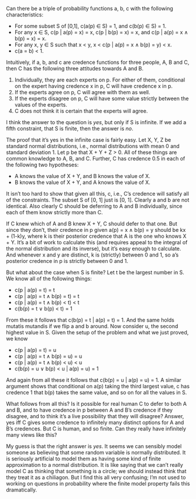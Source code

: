 Can there be a triple of probability functions a, b, c with the following characteristics:

- For some subset S of [0,1], c(a(p) $\in$ S) = 1, and c(b(p) $\in$ S) = 1.
- For any x $\in$ S, c(p | a(p) = x) = x, c(p | b(p) = x) = x, and c(p | a(p) = x $\wedge$ b(p) = x) = x.
- For any x, y $\in$ S such that x < y, x < c(p | a(p) = x $\wedge$ b(p) = y) < x.
- c(a = b) < 1.

Intuitively, if a, b, and c are credence functions for three people, A, B and C, then C has the following three attitudes towards A and B.

1. Individually, they are each experts on p. For either of them, conditional on the expert having credence x in p, C will have credence x in p.
2. If the experts agree on p, C will agree with them as well.
3. If the experts disagree on p, C will have some value strictly between the values of the experts.
4. C does not think it is certain that the experts will agree.

I think the answer to the question is _yes_, but only if S is infinite. If we add a fifth constraint, that S is finite, then the answer is _no_.

The proof that it's yes in the infinite case is fairly easy. Let X, Y, Z be standard normal distributions, i.e., normal distributions with mean 0 and standard deviation 1. Let p be that X + Y + Z > 0. All of these things are common knowledge to A, B, and C. Further, C has credence 0.5 in each of the following two hypotheses:

- A knows the value of X + Y, and B knows the value of X.
- B knows the value of X + Y, and A knows the value of X.

It isn't too hard to show that given all this, c, i.e., C's credence will satisfy all of the constraints. The subset S of [0, 1] just is [0, 1]. Clearly a and b are not identical. Also clearly C should be deferring to A and B individually, since each of them know strictly more than C. 

If C knew which of A and B knew X + Y, C should defer to that one. But since they don't, their credence in p given a(p) = x $\wedge$ b(p) = y should be kx + (1-k)y, where k is their posterior credence that A is the one who knows X + Y. It's a bit of work to calculate this (and requires appeal to the integral of the normal distribution and its inverse), but it's easy enough to calculate. And whenever x and y are distinct, k is (strictly) between 0 and 1, so a's posterior credence in p is strictly between 0 and 1.

But what about the case when S is finite? Let t be the largest number in S. We know all of the following things:

- c(p | a(p) = t) = t
- c(p | a(p) = t $\wedge$ b(p) = t) = t
- c(p | a(p) = t $\wedge$ b(p) < t) < t
- c(b(p) = t $\vee$ b(p) < t) = 1

From these it follows that c(b(p) = t | a(p) = t) = 1. And the same holds mutatis mutandis if we flip a and b around. Now consider u, the second highest value in S. Given the setup of the problem and what we just proved, we know

- c(p | a(p) = t) = u
- c(p | a(p) = t $\wedge$ b(p) = u) = u
- c(p | a(p) = t $\wedge$ b(p) < u) < u
- c(b(p) = u $\vee$ b(p) < u | a(p) = u) = 1

And again from all these it follows that c(b(p) = u | a(p) = u) = 1. A similar argument shows that conditional on a(p) taking the third largest value, c has credence 1 that b(p) takes the same value, and so on for all the values in S.

What follows from all this? Is it possible for real human C to defer to both A and B, and to have credence in p between A and B's credence if they disagree, and to think it's a live possibility that they will disagree? Answer, yes iff C gives some credence to infinitely many distinct options for A and B's credences. But C is human, and so finite. Can they really have infinitely many views like this?

My guess is that the right answer is _yes_. It seems we can sensibly model someone as believing that some random variable is normally distributed. It is seriously artificial to model them as having some kind of finite approximation to a normal distribution. It is like saying that we can't really model C as thinking that something is a circle; we should instead think that they treat it as a chiliagon. But I find this all very confusing; I'm not used to working on questions in probability where the finite model property fails this dramatically.
